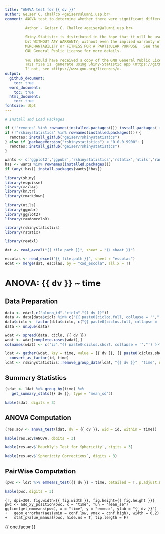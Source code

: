 ---
title: "ANOVA test for {{ dv }}"
author: Geiser C. Challco <geiser@alumni.usp.br>
comment: ANOVA test to determine whether there were significant differences.
         
         Author - Geiser C. Challco <geiser@alumni.usp.br>
         
         Shiny-Statistic is distributed in the hope that it will be useful,
         but WITHOUT ANY WARRANTY; without even the implied warranty of
         MERCHANTABILITY or FITNESS FOR A PARTICULAR PURPOSE.  See the
         GNU General Public License for more details.
         
         You should have received a copy of the GNU General Public License.
         This file is  generate using Shiny-Statistic app (https://github.com/geiser/rshinystatistics)
         If not, see <https://www.gnu.org/licenses/>.
output:
  github_document:
    toc: true
  word_document:
    toc: true
  html_document:
    toc: true
fontsize: 10pt
---


```{r setup, include=FALSE}
# Install and Load Packages

if (!'remotes' %in% rownames(installed.packages())) install.packages('remotes')
if (!"rshinystatistics" %in% rownames(installed.packages())) {
  remotes::install_github("geiser/rshinystatistics")
} else if (packageVersion("rshinystatistics") < "0.0.0.9900") {
  remotes::install_github("geiser/rshinystatistics")
}

wants <- c('ggplot2','ggpubr','rshinystatistics','rstatix','utils','randomcoloR')
has <- wants %in% rownames(installed.packages())
if (any(!has)) install.packages(wants[!has])

library(shiny)
library(esquisse)
library(scales)
library(knitr)
library(rmarkdown)

library(utils)
library(ggpubr)
library(ggplot2)
library(randomcoloR)

library(rshinystatistics)
library(rstatix)

library(readxl)
```

```{r}
dat <- read_excel("{{ file.path }}", sheet = "{{ sheet }}")

escolas <- read_excel("{{ file.path }}", sheet = "escolas")
edat <- merge(dat, escolas, by = "cod_escola", all.x = T)
```


# ANOVA: {{ dv }} ~ time

## Data Preparation

```{r}
data <- edat[,c("aluno_id","ciclo","{{ dv }}")]
data <- data[data$ciclo %in% c("{{ paste0(ciclos.full, collapse = '","') }}"),]
data$ciclo <- factor(data$ciclo, c("{{ paste0(ciclos.full, collapse = '","') }}"))
data <- unique(data)

wdat <- spread(data, ciclo, {{ dv }})
wdat <- wdat[complete.cases(wdat),]
colnames(wdat) <- c("id","{{ paste0(ciclos.short, collapse = '","') }}")

ldat <- gather(wdat, key = time, value = {{ dv }}, {{ paste0(ciclos.short, collapse = ',') }}) %>%
  convert_as_factor(id, time)
ldat <- rshinystatistics::remove_group_data(ldat, "{{ dv }}", "time", n.limit = 30)
```

## Summary Statistics

```{r}
(sdat <- ldat %>% group_by(time) %>%
   get_summary_stats({{ dv }}, type = "mean_sd"))
```

```{r, echo=F, purl=F}
kable(sdat, digits = 3)
```

## ANOVA Computation


```{r}
(res.aov <- anova_test(ldat, dv = {{ dv }}, wid = id, within = time))
```

```{r, echo=F, purl=F}
kable(res.aov$ANOVA, digits = 3)
```

```{r, echo=F, purl=F}
kable(res.aov$`Mauchly's Test for Sphericity`, digits = 3)
```

```{r, echo=F, purl=F}
kable(res.aov$`Sphericity Corrections`, digits = 3)
```

## PairWise Computation

```{r}
(pwc <- ldat %>% emmeans_test({{ dv }} ~ time, detailed = T, p.adjust.method = "bonferroni"))
```

```{r, echo=F, purl=F}
kable(pwc, digits = 3)
```

```{r, dpi=300, fig.width={{ fig.width }}, fig.height={{ fig.height }}}
pwc <- add_xy_position(pwc, x = "time", fun = "mean_se")
ggline(get_emmeans(pwc), x = "time", y = "emmean", ylab = "{{ dv }}") +
  geom_errorbar(aes(ymin = conf.low, ymax = conf.high), width = 0.2) +
  stat_pvalue_manual(pwc, hide.ns = T, tip.length = F)
```

{{ one.factor }}

